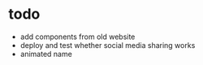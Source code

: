 # todo

* add components from old website
* deploy and test whether social media sharing works
* animated name

<Youtube src="1234" />

<Spotify type="album" src="asdf" />